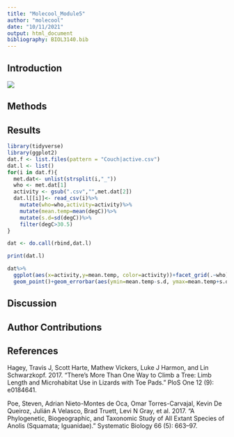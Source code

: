 ```yaml
---
title: "Molecool_Module5"
author: "molecool"
date: "10/11/2021"
output: html_document
bibliography: BIOL3140.bib
---
```



## Introduction

![](https://media0.giphy.com/media/4W0aCcKurdcHgfMY4Z/giphy.gif?cid=ecf05e47d1irpdy599sffuic82dlqbsf6m08s8gj69ynu7xx&rid=giphy.gif&ct=g)
 
## Methods 

## Results


```r
library(tidyverse)
library(ggplot2)
dat.f <- list.files(pattern = "Couch|active.csv") 
dat.l <- list() 
for(i in dat.f){
  met.dat<- unlist(strsplit(i,"_")) 
  who <- met.dat[1] 
  activity <- gsub(".csv","",met.dat[2]) 
  dat.l[[i]]<- read_csv(i)%>%
    mutate(who=who,activity=activity)%>%
    mutate(mean.temp=mean(degC))%>%
    mutate(s.d=sd(degC))%>%
    filter(degC>30.5)
}

dat <- do.call(rbind,dat.l)
```

```r
print(dat.l)
```


```r
dat%>%
  ggplot(aes(x=activity,y=mean.temp, color=activity))+facet_grid(.~who) +
  geom_point()+geom_errorbar(aes(ymin=mean.temp-s.d, ymax=mean.temp+s.d))
```



## Discussion

## Author Contributions

## References 
Hagey, Travis J, Scott Harte, Mathew Vickers, Luke J Harmon, and Lin Schwarzkopf. 2017. “There’s More Than One Way to Climb a Tree: Limb Length and Microhabitat Use in Lizards with Toe Pads.” PloS One 12 (9): e0184641.

Poe, Steven, Adrian Nieto-Montes de Oca, Omar Torres-Carvajal, Kevin De Queiroz, Julián A Velasco, Brad Truett, Levi N Gray, et al. 2017. “A Phylogenetic, Biogeographic, and Taxonomic Study of All Extant Species of Anolis (Squamata; Iguanidae).” Systematic Biology 66 (5): 663–97.

